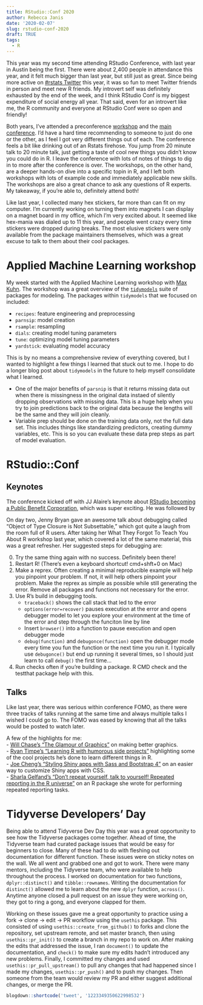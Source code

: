```yaml
---
title: RStudio::Conf 2020
author: Rebecca Janis
date: '2020-02-07'
slug: rstudio-conf-2020
draft: TRUE
tags:
  - R
---
```


This year was my second time attending RStudio Conference, with last year in Austin being the first.
There were about 2,400 people in attendance this year, and it felt much bigger than last year, but still just as great. Since being more active on [#rstats Twitter](https://twitter.com/hashtag/rstats?src=hashtag_click) this year, it was so fun to meet Twitter friends in person and meet new R friends. My introvert self was definitely exhausted by the end of the week, and I think RStudio Conf is my biggest expenditure of social energy all year. That said, even for an introvert like me, the R community and everyone at RStudio Conf were so open and friendly!

Both years, I've attended a preconference [workshop](#applied-machine-learning-workshop) and the [main conference](#rstudioconf). I'd have a hard time recommending to someone to just do one or the other, as I feel I got very different things out of each. The conference feels a bit like drinking out of an Rstats firehose. You jump from 20 minute talk to 20 minute talk, just getting a taste of cool new things you didn't know you could do in R. I leave the conference with lots of notes of things to dig in to more after the conference is over. The workshops, on the other hand, are a deeper hands-on dive into a specific topin in R, and I left both workshops with lots of example code and immediately applicable new skills. The workshops are also a great chance to ask any questions of R experts. My takeaway, if you're able to, definitely attend both!

Like last year, I collected many hex stickers, far more than can fit on my computer. I'm currently working on turning them into magnets I can display on a magnet board in my office, which I'm very excited about. It seemed like hex-mania was dialed up to 11 this year, and people went crazy every time stickers were dropped during breaks. The most elusive stickers were only available from the package maintainers themselves, which was a great excuse to talk to them about their cool packages.  

# Applied Machine Learning workshop
My week started with the Applied Machine Learning workshop with [Max Kuhn](https://twitter.com/topepos). The workshop was a great overview of the [`tidymodels`](https://github.com/tidymodels/tidymodels) suite of packages for modeling. The packages within `tidymodels` that we focused on included: 

- `recipes`: feature engineering and preprocessing 
- `parnsip`: model creation 
- `rsample`: resampling 
- `dials`: creating model tuning parameters 
- `tune`: optimizing model tuning parameters 
- `yardstick`: evaluating model accuracy 

This is by no means a comprehensive review of everything covered, but I wanted to highlight a few things I learned that stuck out to me. I hope to do a longer blog post about `tidymodels` in the future to help myself consolidate what I learned. 

- One of the major benefits of `parsnip` is that it returns missing data out when there is missingness in the original data instaed of silently dropping observations with missing data. This is a huge help when you try to join predictions back to the original data because the lengths will be the same and they will join cleanly. 
- Variable prep should be done on the training data only, not the full data set. This includes things like standardizing predictors, creating dummy variables, etc. This is so you can evaluate these data prep steps as part of model evaluation.  

# RStudio::Conf
## Keynotes
The conference kicked off with JJ Alaire's keynote about [RStudio becoming a Public Benefit Corporation](https://blog.rstudio.com/2020/01/29/rstudio-pbc), which was super exciting. He was followed by 

On day two, Jenny Bryan gave an awesome talk about debugging called "Object of Type Closure is Not Subsettable," which got quite a laugh from the room full of R users. After taking her What They Forgot To Teach You About R workshop last year, which covered a lot of the same material, this was a great refresher.  Her suggested steps for debugging are: 

0. Try the same thing again with no success. Definitely been there!  
1. Restart R! (There’s even a keyboard shortcut! cmd+shft+0 on Mac)
2. Make a reprex. Often creating a minimal reproducible example will help you pinpoint your problem. If not, it will help others pinpoint your problem. Make the reprex as simple as possible while still generating the error. Remove all packages and functions not necessary for the error. 
3. Use R’s build in debugging tools. 
    - `traceback()` shows the call stack that led to the error
    - `options(error=recover)` pauses execution at the error and opens debugger model to let you explore your environment at the time of the error and step through the funciton line by line
    - Insert `browser()` into a function to pause execution and open debugger mode 
    - `debug(function)` and `debugonce(function)` open the debugger mode every time you fun the function or the next time you run it. I typically use `debugonce()` but end up running it several times, so I should just learn to call `debug()` the first time...
4. Run checks often if you're building a package. R CMD check and the testthat package help with this.

## Talks
Like last year, there was serious within conference FOMO, as there were three tracks of talks running at the same time and always multiple talks I wished I could go to. The FOMO was eased by knowing that all the talks would be posted to watch later.

A few of the highlights for me:  
- [Will Chase's "The Glamour of Graphics"](https://rstudio.com/resources/rstudioconf-2020/the-glamour-of-graphics/) on making better graphics.   
- [Ryan Timpe's "Learning R with humorous side projects"](https://rstudio.com/resources/rstudioconf-2020/learning-r-with-humorous-side-projects/) highlighting some of the cool projects he's done to learn different things in R.  
- [Joe Cheng's "Styling Shiny apps with Sass and Bootstrap 4"](https://rstudio.com/resources/rstudioconf-2020/styling-shiny-apps-with-sass-and-bootstrap-4/) on an easier way to customize Shiny apps with CSS.  
- [Sharla Gelfand's "Don’t repeat yourself, talk to yourself! Repeated reporting in the R universe"](https://rstudio.com/resources/rstudioconf-2020/don-t-repeat-yourself-talk-to-yourself-repeated-reporting-in-the-r-universe/) on an R package she wrote for performing repeated reporting tasks.  



# Tidyverse Developers' Day
Being able to attend Tidyverse Dev Day this year was a great opportunity to see how the Tidyverse packages come together. Ahead of time, the Tidyverse team had curated package issues that would be easy for beginners to close. Many of these had to do with fleshing out documentation for different function. These issues were on sticky notes on the wall. We all went and grabbed one and got to work. There were many mentors, including the Tidyverse team, who were available to help throughout the process. I worked on documentation for two functions, `dplyr::distinct()` and `tibble::rownames`. Writing the documentation for `distinct()` allowed me to learn about the new `dplyr` function, `across()`. Anytime anyone closed a pull request on an issue they were working on, they got to ring a gong, and everyone clapped for them.  

Working on these issues gave me a great opportunity to practice using a fork -> clone -> edit -> PR workflow using the `usethis` package. This consisted of using `usethis::create_from_github()` to forks and clone the repository, set upstream remote, and set master branch, then using `usethis::pr_init()` to create a branch in my repo to work on. After making the edits that addressed the issue, I ran `document()` to update the documentation, and `check()` to make sure my edits hadn't introduced any new problems. Finally, I committed my changes and used `usethis::pr_pull_upstream()` to pull any changes that had happened since I made my changes, `usethis::pr_push()` and to push my changes. Then someone from the team would review my PR and either suggest additional changes, or merge the PR.  
 
```r
blogdown::shortcode('tweet', '1223349350622998532')
```
